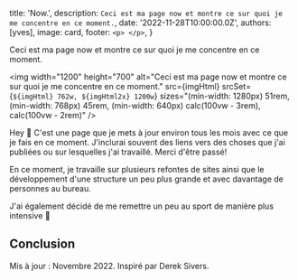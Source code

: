 
  title: 'Now.',
  description: `Ceci est ma page now et montre ce sur quoi je me concentre en ce moment.`,
  date: '2022-11-28T10:00:00.0Z',
  authors: [yves],
  image: card,
  footer: `
    <p>
    </p>
  `,
}

Ceci est ma page now et montre ce sur quoi je me concentre en ce moment.

<!--more-->

<img
  width="1200"
  height="700"
  alt="Ceci est ma page now et montre ce sur quoi je me concentre en ce moment."
  src={imgHtml}
  srcSet={`${imgHtml} 762w, ${imgHtml2x} 1200w`}
  sizes="(min-width: 1280px) 51rem, (min-width: 768px) 45rem, (min-width: 640px) calc(100vw - 3rem), calc(100vw - 2rem)"
/>

Hey 👋 C'est une page que je mets à jour environ tous les mois avec ce que je fais en ce moment. J'inclurai souvent des liens vers des choses que j'ai publiées ou sur lesquelles j'ai travaillé. Merci d'être passé!

En ce moment, je travaille sur plusieurs refontes de sites ainsi que le développement d'une structure un peu plus grande et avec davantage de personnes au bureau.

J'ai également décidé de me remettre un peu au sport de manière plus intensive 😬

## Conclusion
Mis à jour : Novembre 2022. Inspiré par Derek Sivers.
